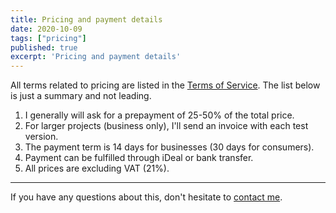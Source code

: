 ```yaml
---
title: Pricing and payment details
date: 2020-10-09
tags: ["pricing"]
published: true
excerpt: 'Pricing and payment details'
---
```


All terms related to pricing are listed in the [Terms of Service](/conditions/tos). The list below is just a summary and not leading.

1. I generally will ask for a prepayment of 25-50% of the total price.
2. For larger projects (business only), I'll send an invoice with each test version.
3. The payment term is 14 days for businesses (30 days for consumers).
4. Payment can be fulfilled through iDeal or bank transfer.
5. All prices are excluding VAT (21%).

***

If you have any questions about this, don't hesitate to [contact me](/home#Contact).
